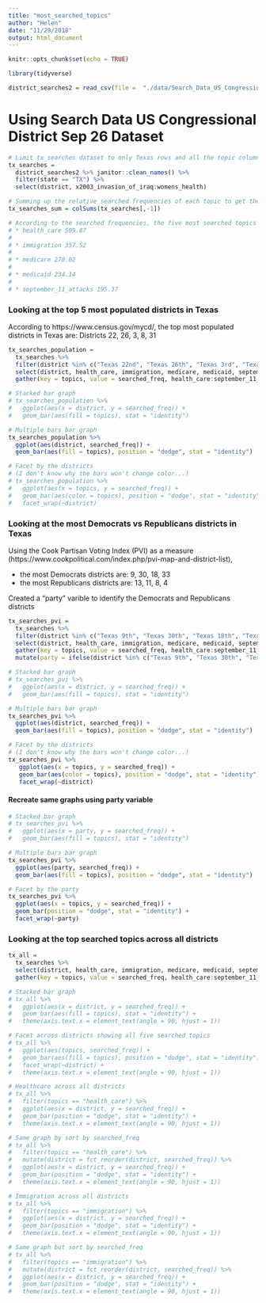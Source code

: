 ```yaml
---
title: "most_searched_topics"
author: "Helen"
date: "11/29/2018"
output: html_document
---
```


```r
knitr::opts_chunk$set(echo = TRUE)
```

```r
library(tidyverse)
```

```r
district_searches2 = read_csv(file =  "./data/Search_Data_US_Congressional_District_26Sep2018.csv")
```

# Using Search Data US Congressional District Sep 26 Dataset 

```r
# Limit tx_searches dataset to only Texas rows and all the topic columns
tx_searches = 
  district_searches2 %>% janitor::clean_names() %>% 
  filter(state == "TX") %>% 
  select(district, x2003_invasion_of_iraq:womens_health)
```

```r
# Summing up the relative searched frequencies of each topic to get the 5 most searched topics in Texas 
tx_searches_sum = colSums(tx_searches[,-1])

# According to the searched frequencies, the five most searched topics are:
# * health_care 509.87
# 
# * immigration 357.52
# 
# * medicare 270.02
# 
# * medicaid 234.14
# 
# * september_11_attacks 195.37 
```



### Looking at the top 5 most populated districts in Texas
According to https://www.census.gov/mycd/, the top most populated districts in Texas are: Districts 22, 26, 3, 8, 31 

```r
tx_searches_population = 
  tx_searches %>% 
  filter(district %in% c("Texas 22nd", "Texas 26th", "Texas 3rd", "Texas 8th", "Texas 31st")) %>%
  select(district, health_care, immigration, medicare, medicaid, september_11_attacks) %>% 
  gather(key = topics, value = searched_freq, health_care:september_11_attacks) 
```


```r
# Stacked bar graph
# tx_searches_population %>% 
#   ggplot(aes(x = district, y = searched_freq)) +
#   geom_bar(aes(fill = topics), stat = "identity") 
```


```r
# Multiple bars bar graph
tx_searches_population %>%
  ggplot(aes(district, searched_freq)) +   
  geom_bar(aes(fill = topics), position = "dodge", stat = "identity")
```


```r
# Facet by the districts
# (I don't know why the bars won't change color...)
# tx_searches_population %>%
#   ggplot(aes(x = topics, y = searched_freq)) +   
#   geom_bar(aes(color = topics), position = "dodge", stat = "identity") +
#   facet_wrap(~district)
```

### Looking at the most Democrats vs Republicans districts in Texas

Using the Cook Partisan Voting Index (PVI) as a measure (https://www.cookpolitical.com/index.php/pvi-map-and-district-list), 

* the most Democrats districts are: 9, 30, 18, 33
* the most Republicans districts are: 13, 11, 8, 4

Created a "party" varible to identify the Democrats and Republicans districts
```r
tx_searches_pvi = 
  tx_searches %>% 
  filter(district %in% c("Texas 9th", "Texas 30th", "Texas 18th", "Texas 33rd", "Texas 13th", "Texas 11th", "Texas 8th", "Texas 4th")) %>%
  select(district, health_care, immigration, medicare, medicaid, september_11_attacks) %>% 
  gather(key = topics, value = searched_freq, health_care:september_11_attacks) %>% 
  mutate(party = ifelse(district %in% c("Texas 9th", "Texas 30th", "Texas 18th", "Texas 33rd"), "Democrats", "Republicans"))
```


```r
# Stacked bar graph
# tx_searches_pvi %>% 
#   ggplot(aes(x = district, y = searched_freq)) +
#   geom_bar(aes(fill = topics), stat = "identity") 
```

```r
# Multiple bars bar graph
tx_searches_pvi %>%
  ggplot(aes(district, searched_freq)) +   
  geom_bar(aes(fill = topics), position = "dodge", stat = "identity")
```


```r
# Facet by the districts
# (I don't know why the bars won't change color...)
tx_searches_pvi %>%
   ggplot(aes(x = topics, y = searched_freq)) +   
   geom_bar(aes(color = topics), position = "dodge", stat = "identity") +
   facet_wrap(~district)
```

#### Recreate same graphs using party variable 


```r
# Stacked bar graph
# tx_searches_pvi %>% 
#   ggplot(aes(x = party, y = searched_freq)) +
#   geom_bar(aes(fill = topics), stat = "identity") 
```


```r
# Multiple bars bar graph
tx_searches_pvi %>%
  ggplot(aes(party, searched_freq)) +   
  geom_bar(aes(fill = topics), position = "dodge", stat = "identity")
```


```r
# Facet by the party
tx_searches_pvi %>%
  ggplot(aes(x = topics, y = searched_freq)) +   
  geom_bar(position = "dodge", stat = "identity") +
  facet_wrap(~party)
```

### Looking at the top searched topics across all districts 
```r
tx_all = 
  tx_searches %>% 
  select(district, health_care, immigration, medicare, medicaid, september_11_attacks) %>% 
  gather(key = topics, value = searched_freq, health_care:september_11_attacks) 
```


```r
# Stacked bar graph
# tx_all %>% 
#   ggplot(aes(x = district, y = searched_freq)) +
#   geom_bar(aes(fill = topics), stat = "identity") +
#   theme(axis.text.x = element_text(angle = 90, hjust = 1))
```

```r
# Facet across districts showing all five searched topics 
# tx_all %>%
#   ggplot(aes(topics, searched_freq)) +   
#   geom_bar(aes(fill = topics), position = "dodge", stat = "identity") +
#   facet_wrap(~district) +
#   theme(axis.text.x = element_text(angle = 90, hjust = 1))
```


```r
# Healthcare across all districts
# tx_all %>%
#   filter(topics == "health_care") %>%
#   ggplot(aes(x = district, y = searched_freq)) +   
#   geom_bar(position = "dodge", stat = "identity") +
#   theme(axis.text.x = element_text(angle = 90, hjust = 1))
```


```r
# Same graph by sort by searched_freq
# tx_all %>%
#   filter(topics == "health_care") %>%
#   mutate(district = fct_reorder(district, searched_freq)) %>% 
#   ggplot(aes(x = district, y = searched_freq)) +   
#   geom_bar(position = "dodge", stat = "identity") +
#   theme(axis.text.x = element_text(angle = 90, hjust = 1))
```

```r
# Immigration across all districts 
# tx_all %>%
#   filter(topics == "immigration") %>%
#   ggplot(aes(x = district, y = searched_freq)) +   
#   geom_bar(position = "dodge", stat = "identity") +
#   theme(axis.text.x = element_text(angle = 90, hjust = 1))
```

```r
# Same graph but sort by searched_freq
# tx_all %>%
#   filter(topics == "immigration") %>%
#   mutate(district = fct_reorder(district, searched_freq)) %>% 
#   ggplot(aes(x = district, y = searched_freq)) +   
#   geom_bar(position = "dodge", stat = "identity") +
#   theme(axis.text.x = element_text(angle = 90, hjust = 1))
```


